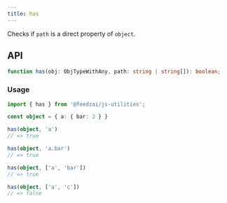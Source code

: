 ```yaml
---
title: has
---
```

Checks if `path` is a direct property of `object`.

## API

```typescript
function has(obj: ObjTypeWithAny, path: string | string[]): boolean;
```

### Usage

```typescript
import { has } from '@feedzai/js-utilities';

const object = { a: { bar: 2 } }

has(object, 'a')
// => true

has(object, 'a.bar')
// => true

has(object, ['a', 'bar'])
// => true

has(object, ['a', 'c'])
// => false
```

